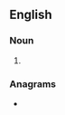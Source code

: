==English==

===Noun===
{{head|en|noun form}}

# {{plural of|cithara|lang=en}}

===Anagrams===
* {{anagrams|en|a=aachiirt|atrichia}}